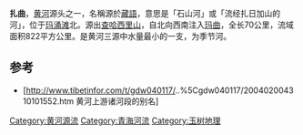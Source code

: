 '''扎曲'''，[[黄河|黄河]]源头之一，名稱源於[[藏語|藏語]]，意思是「石山河」或「流经扎日加山的河」，位于[[玛涌滩|玛涌滩]]北。源出[[查哈西里山|查哈西里山]]，自北向西南注入[[玛曲|玛曲]]，全长70公里，流域面积822平方公里。是黄河三源中水量最小的一支，为季节河。

==参考==
*[http://www.tibetinfor.com/t/gdw040117/..%5Cgdw040117/200402004310101552.htm 黄河上游诸河段的别名]{{Dead link|date=2018年9月 |bot=InternetArchiveBot |fix-attempted=yes }}

{{黄河}}

[[Category:黄河源流|Category:黄河源流]]
[[Category:青海河流|Category:青海河流]]
[[Category:玉树地理|Category:玉树地理]]